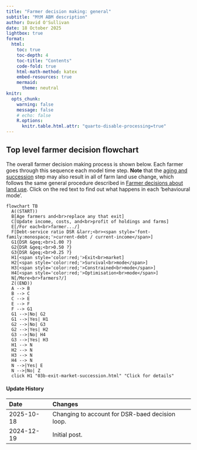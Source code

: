 ```yaml
---
title: "Farmer decision making: general"
subtitle: "MtM ABM description"
author: David O'Sullivan
date: 18 October 2025
lightbox: true
format:
  html:
    toc: true
    toc-depth: 4
    toc-title: "Contents"
    code-fold: true
    html-math-method: katex
    embed-resources: true
    mermaid:
      theme: neutral
knitr:
  opts_chunk: 
    warning: false
    message: false
    # echo: false
    R.options: 
      knitr.table.html.attr: "quarto-disable-processing=true"
---
```


## Top level farmer decision flowchart
The overall farmer decision making process is shown below. Each farmer goes through this sequence each model time step. **Note** that the [aging and succession](01c-farmer-aging-and-succession.qmd) step may also result in all of farm land use change, which follows the same general procedure described in [Farmer decisions about land use](04-farmer-decisions-land-use.qmd). Click on the red text to find out what happens in each 'behavioural mode'.

```mermaid
flowchart TB
  A((START))
  B[Age farmers and<br>replace any that exit]
  C[Update income, costs, and<br>profit of holdings and farms]
  E[/For each<br>farmer.../]
  F[Debt-service ratio DSR &larr;<br><span style='font-family:monospace;'>current-debt / current-income</span>]
  G1{DSR &geq;<br>1.00 ?}
  G2{DSR &geq;<br>0.50 ?}
  G3{DSR &geq;<br>0.25 ?}
  H1[<span style='color:red;'>Exit<br>market]
  H2[<span style='color:red;'>Survival<br>mode</span>]
  H3[<span style='color:red;'>Constrained<br>mode</span>]
  H4[<span style='color:red;'>Optimisation<br>mode</span>]
  N[/More<br>farmers?/]
  Z((END))
  A --> B
  B --> C
  C --> E
  E --> F
  F --> G1
  G1 -->|No| G2
  G1 -->|Yes| H1
  G2 -->|No| G3
  G2 -->|Yes| H2
  G3 -->|No| H4
  G3 -->|Yes| H3
  H1 --> N
  H2 --> N
  H3 --> N
  H4 --> N
  N -->|Yes| E
  N -->|No| Z
  click H1 "03b-exit-market-succession.html" "Click for details"
```

::: {.callout-note collapse="true"}
#### Update History

| Date       | Changes
|:-          |:--
| 2025-10-18 | Changing to account for DSR-baed decision loop.
| 2024-12-19 | Initial post.                       

:::

